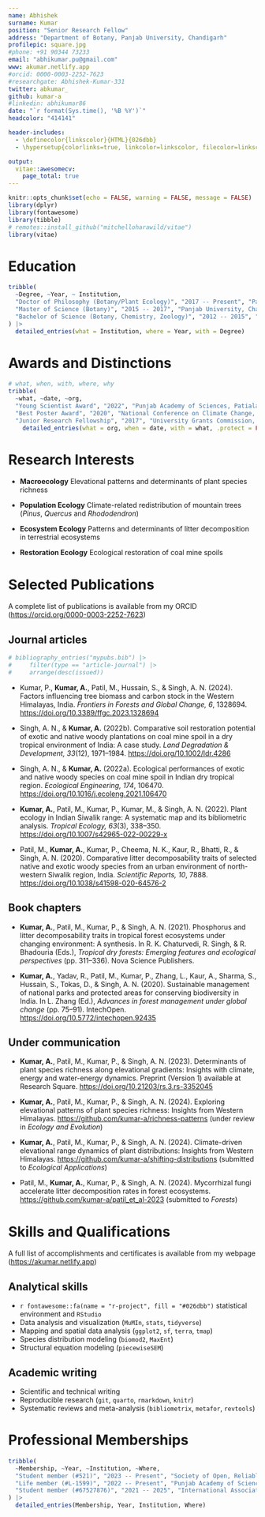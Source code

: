 ```yaml
---
name: Abhishek
surname: Kumar
position: "Senior Research Fellow"
address: "Department of Botany, Panjab University, Chandigarh"
profilepic: square.jpg
#phone: +91 90344 73233
email: "abhikumar.pu@gmail.com"
www: akumar.netlify.app
#orcid: 0000-0003-2252-7623
#researchgate: Abhishek-Kumar-331
twitter: abkumar_
github: kumar-a
#linkedin: abhikumar86
date: "`r format(Sys.time(), '%B %Y')`"
headcolor: "414141"

header-includes:
  - \definecolor{linkscolor}{HTML}{026dbb}
  - \hypersetup{colorlinks=true, linkcolor=linkscolor, filecolor=linkscolor, urlcolor=linkscolor, urlbordercolor=linkscolor}

output: 
  vitae::awesomecv:
    page_total: true
---
```


```r
knitr::opts_chunk$set(echo = FALSE, warning = FALSE, message = FALSE)
library(dplyr)
library(fontawesome)
library(tibble)
# remotes::install_github("mitchelloharawild/vitae")
library(vitae)
```


# Education

```r

tribble(
  ~Degree, ~Year, ~ Institution,
  "Doctor of Philosophy (Botany/Plant Ecology)", "2017 -- Present", "Panjab University, Chandigarh, IN",
  "Master of Science (Botany)", "2015 -- 2017", "Panjab University, Chandigarh, IN",
  "Bachelor of Science (Botany, Chemistry, Zoology)", "2012 -- 2015", "Arya PG College, Panipat, IN"
) |> 
  detailed_entries(what = Institution, where = Year, with = Degree)
```

# Awards and Distinctions

```r
# what, when, with, where, why
tribble(
  ~what, ~date, ~org, 
  "Young Scientist Award", "2022", "Punjab Academy of Sciences, Patiala",
  "Best Poster Award", "2020", "National Conference on Climate Change, CSIR-NBRI, Lucknow",
  "Junior Research Fellowship", "2017", "University Grants Commission, New Delhi") |> 
    detailed_entries(what = org, when = date, with = what, .protect = FALSE)
```

# Research Interests

- **Macroecology** Elevational patterns and determinants of plant species richness

- **Population Ecology** Climate-related redistribution of mountain trees (*Pinus*, *Quercus* and *Rhododendron*)

- **Ecosystem Ecology** Patterns and determinants of litter decomposition in terrestrial ecosystems

- **Restoration Ecology** Ecological restoration of coal mine spoils

# Selected Publications

A complete list of publications is available from my ORCID (<https://orcid.org/0000-0003-2252-7623>)

## Journal articles

```r
# bibliography_entries("mypubs.bib") |> 
#     filter(type == "article-journal") |>
#     arrange(desc(issued))
```

- Kumar, P., **Kumar, A.**, Patil, M., Hussain, S., & Singh, A. N. (2024). Factors influencing tree biomass and carbon stock in the Western Himalayas, India. *Frontiers in Forests and Global Change, 6*, 1328694. <https://doi.org/10.3389/ffgc.2023.1328694>

- Singh, A. N., & **Kumar, A.** (2022b). Comparative soil restoration potential of exotic and native woody plantations on coal mine spoil in a dry tropical environment of India: A case study. *Land Degradation & Development, 33*(12), 1971--1984. <https://doi.org/10.1002/ldr.4286>

- Singh, A. N., & **Kumar, A.** (2022a). Ecological performances of exotic and native woody species on coal mine spoil in Indian dry tropical region. *Ecological Engineering, 174*, 106470. <https://doi.org/10.1016/j.ecoleng.2021.106470>

- **Kumar, A.**, Patil, M., Kumar, P., Kumar, M., & Singh, A. N. (2022). Plant ecology in Indian Siwalik range: A systematic map and its bibliometric analysis. *Tropical Ecology, 63*(3), 338--350. <https://doi.org/10.1007/s42965-022-00229-x>

- Patil, M., **Kumar, A.**, Kumar, P., Cheema, N. K., Kaur, R., Bhatti, R., & Singh, A. N. (2020). Comparative litter decomposability traits of selected native and exotic woody species from an urban environment of north-western Siwalik region, India. *Scientific Reports, 10*, 7888. <https://doi.org/10.1038/s41598-020-64576-2>


## Book chapters

- **Kumar, A.**, Patil, M., Kumar, P., & Singh, A. N. (2021). Phosphorus and litter decomposability traits in tropical forest ecosystems under changing environment: A synthesis. In R. K. Chaturvedi, R. Singh, & R. Bhadouria (Eds.), *Tropical dry forests: Emerging features and ecological perspectives* (pp. 311--336). Nova Science Publishers.

- **Kumar, A.**, Yadav, R., Patil, M., Kumar, P., Zhang, L., Kaur, A., Sharma, S., Hussain, S., Tokas, D., & Singh, A. N. (2020). Sustainable management of national parks and protected areas for conserving biodiversity in India. In L. Zhang (Ed.), *Advances in forest management under global change* (pp. 75--91). IntechOpen. <https://doi.org/10.5772/intechopen.92435>

## Under communication

- **Kumar, A.**, Patil, M., Kumar, P., & Singh, A. N. (2023). Determinants of plant species richness along elevational gradients: Insights with climate, energy and water-energy dynamics. Preprint (Version 1) available at Research Square. <https://doi.org/10.21203/rs.3.rs-3352045>

- **Kumar, A.**, Patil, M., Kumar, P., & Singh, A. N. (2024). Exploring elevational patterns of plant species richness: Insights from Western Himalayas. <https://github.com/kumar-a/richness-patterns> (under review in *Ecology and Evolution*)

- **Kumar, A.**, Patil, M., Kumar, P., & Singh, A. N. (2024). Climate-driven elevational range dynamics of plant distributions: Insights from Western Himalayas. <https://github.com/kumar-a/shifting-distributions> (submitted to *Ecological Applications*)

- Patil, M., **Kumar, A.**, Kumar, P., & Singh, A. N. (2024). Mycorrhizal fungi accelerate litter decomposition rates in forest ecosystems. <https://github.com/kumar-a/patil_et_al-2023> (submitted to *Forests*)


# Skills and Qualifications

A full list of accomplishments and certificates is available from my webpage (<https://akumar.netlify.app>)

## Analytical skills

- `r fontawesome::fa(name = "r-project", fill = "#026dbb")` statistical environment and `RStudio`
- Data analysis and visualization (`MuMIn`, `stats`, `tidyverse`)
- Mapping and spatial data analysis (`ggplot2`, `sf`, `terra`, `tmap`)
- Species distribution modeling (`biomod2`, `MaxEnt`)
- Structural equation modeling (`piecewiseSEM`)

## Academic writing

- Scientific and technical writing
- Reproducible research (`git`, `quarto`, `rmarkdown`, `knitr`)
- Systematic reviews and meta-analysis (`bibliometrix`, `metafor`, `revtools`)

# Professional Memberships

```r
tribble(
  ~Membership, ~Year, ~Institution, ~Where,
  "Student member (#521)", "2023 -- Present", "Society of Open, Reliable and Transparent Ecology and Evolutionary Biology (SORTEE)", "Salem, Oregon, US",
  "Life member (#L-1599)", "2022 -- Present", "Punjab Academy of Sciences", "Patiala, Punjab, IN",
  "Student member (#67527876)", "2021 -- 2025", "International Association for Vegetation Science (IAVS)", "Bethesda, Maryland, US"
) |> 
  detailed_entries(Membership, Year, Institution, Where)
```


